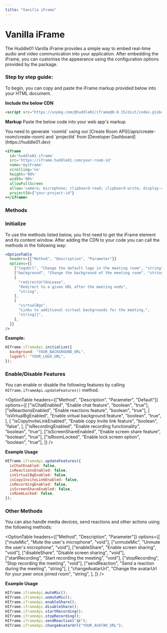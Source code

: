 ```yaml
---
title: "Vanilla iFrame"
---
```



# Vanilla iFrame

The Huddle01 Vanilla iFrame provides a simple way to embed real-time audio and video communication into your application.
After embedding the iFrame, you can customise the appearance using the configuration options provided by the package.

### Step by step guide:

To begin, you can copy and paste the iFrame markup provided below into your HTML document.

**Include the below CDN**

```html
<script src="https://unpkg.com/@huddle01/iframe@0.0.15/dist/index.global.js"></script>
```

**Markup**
Paste the below code into your web app's markup

<Callout>
  You need to generate `roomId` using our [Create Room
  API](/apis/create-room/create-room) and `projectId` from [Developer
  Dashboard](https://huddle01.dev)
</Callout>

```jsx
<iframe
  id='huddle01-iframe'
  src='https://iframe.huddle01.com/your-room-id'
  name='myiFrame'
  scrolling='no'
  height='90%'
  width='90%'
  allowFullScreen
  allow='camera; microphone; clipboard-read; clipboard-write; display-capture'
  projectId={"your-project-id"}
></iframe>
```

### **Methods**

### Initialize

To use the methods listed below, you first need to get the iFrame element and its content window. After adding the CDN to your code you can call the methods in the following way:

```jsx
<OptionTable
  headers={["Method", "Description", "Parameter"]}
  options={[
    ["logoUrl", "Change the default logo in the meeting room", "string"],
    ["background", "Change the background of the meeting room", "string"],
    [
      "redirectUrlOnLeave",
      "Redirect to a given URL after the meeting ends",
      "string",
    ],
    [
      "virtualBgs",
      "Links to additional virtual backgrounds for the meeting.",
      "string[]",
    ],
  ]}
/>
```

**Example:**

```jsx
HIframe.iframeApi.initialize({
  background: "YOUR_BACKGROUND_URL",
  logoUrl: "YOUR_LOGO_URL",
});
```

### Enable/Disable Features

You can enable or disable the following features by calling `HIframe.iframeApi.updateFeatures()` method.

<OptionTable
  headers={["Method", "Description", "Parameter", "Default"]}
  options={[
    ["isChatEnabled", "Enable chat feature", "boolean", "true"],
    ["isReactionsEnabled", "Enable reactions feature", "boolean", "true"],
    [
      "isVirtualBgEnabled",
      "Enable virtual background feature",
      "boolean",
      "true",
    ],
    [
      "isCopyInviteLinkEnabled",
      "Enable copy invite link feature",
      "boolean",
      "false",
    ],
    ["isRecordingEnabled", "Enable recording functionality", "boolean", "true"],
    ["isScreenShareEnabled", "Enable screen share feature", "boolean", "true"],
    ["isRoomLocked", "Enable lock screen option", "boolean", "true"],
  ]}
/>

**Example Usage**

```jsx
HIframe.iframeApi.updateFeatures({
  isChatEnabled: false,
  isReactionsEnabled: false,
  isVirtualBgEnabled: false,
  isCopyInviteLinkEnabled: false,
  isRecordingEnabled: false,
  isScreenShareEnabled: false,
  isRoomLocked: false,
});
```

### **Other Methods**

You can also handle media devices, send reactions and other actions using the following methods:

<OptionTable
  headers={["Method", "Description", "Parameter"]}
  options={[
    ["muteMic", "Mute the user's microphone", "void"],
    ["unmuteMic", "Unmute the user's microphone", "void"],
    ["enableShare", "Enable screen sharing", "void"],
    ["disableShare", "Disable screen sharing", "void"],
    ["startRecording", "Start recording the meeting", "void"],
    ["stopRecording", "Stop recording the meeting", "void"],
    ["sendReaction", "Send a reaction during the meeting", "string"],
    [
      "changeAvatarUrl",
      "Change the avatarUrl for your peer once joined room",
      "string",
    ],
  ]}
/>

**Example Usage**

```jsx
HIframe.iframeApi.muteMic();
HIframe.iframeApi.unmuteMic();
HIframe.iframeApi.enableShare();
HIframe.iframeApi.disableShare();
HIframe.iframeApi.startRecording();
HIframe.iframeApi.stopRecording();
HIframe.iframeApi.sendReaction("😂");
HIframe.iframeApi.changeAvatarUrl("YOUR_AVATAR_URL");
```
